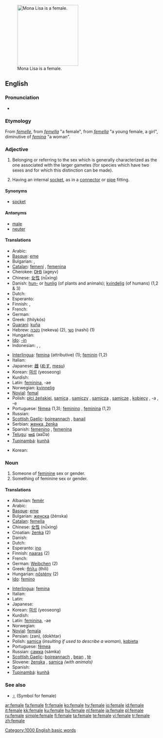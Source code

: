 {{wikipedia|dab=female (disambiguation)|female}}
{{wikipedia}}
[[Image:Mona Lisa.jpg|thumb|200px|Mona Lisa is a female.]]
==English==

===Pronunciation===
* {{audio|en-us-female.ogg|Audio (US)}}

===Etymology===
From {{OF.}} ''[[femelle]]'', from {{ML.}} ''[[femella]]'' "a female", from {{L.}} ''[[femella]]'' "a young female, a girl", diminutive of ''[[femina]]'' "a woman".

===Adjective===
{{en-adj|-}}

# Belonging or referring to the sex which is generally characterized as the one associated with the larger gametes (for species which have two sexes and for which this distinction can be made).
# {{context|figurative|electronics}} Having an internal [[socket]], as in a [[connector]] or [[pipe]] fitting.

====Synonyms====
* {{figurative}} [[socket]]

====Antonyms====
* [[male]]
* [[neuter]]

====Translations====
{{trans-top|belonging to the sex with larger, fertilizable gametes}}
* Arabic: {{Arab|[[انثى|أنْثَى]]}} {{unicode|(’únθa)}}
* [[Basque]]: [[eme]]
* Bulgarian: {{t-|bg|женски|m|tr=žénski|sc=Cyrl}}, {{t+|bg|женска|f|tr=žénska|sc=Cyrl}}
* [[Catalan]]: [[femení]] {{m}}, [[femenina]] {{f}}
* Cherokee: [[ᎠᎨᏴ]] (ageyv)
* Chinese: [[女性]] (nǚxìng)
* Danish: [[hun-]] or [[hunlig]] (of plants and animals); [[kvindelig]] (of humans) (1,2 & 3)
* Dutch: {{t+|nl|vrouwelijk}}
* Esperanto: {{t-|eo|ina|xs=Esperanto}}
* Finnish: {{t+|fi|naispuolinen}}, {{t+|fi|naispuolinen|alt=nais-}}
* French: {{t+|fr|féminin}}
* German: {{t+|de|weiblich}}
* Greek: {{t+|el|θηλυκός|m|sc=Grek}} (thilykós)
* [[Guarani]]: [[kuña]]
* Hebrew: [[נקבה]] (nekeva) (2), [[נשי]] (nashi) (1)
* Hungarian: {{t+|hu|nőstény}}
* [[Ido]]: [[-in]]
* Indonesian: {{t-|id|perempuan|xs=Indonesian}}, {{t+|id|wanita|xs=Indonesian}}, {{t+|id|betina|xs=Indonesian}}
{{trans-mid}}
* [[Interlingua]]: [[femina]] (attributive) (1); [[feminin]] (1,2)
* Italian: {{t+|it|femminile}}
* Japanese: [[雌]] ([[めす]], [[mesu]])
* Korean: [[여성]] (yeoseong)
* Kurdish: {{t-|ku|مێ|sc=KUchar}}
* Latin: [[feminina]], -ae {{f}}
* Norwegian: [[kvinnelig]]
* [[Novial]]: [[femal]]
* Polish: [[płci żeńskiej]], [[samica]] {{f}}, [[samiczy]] {{m}}, [[samicza]] {{f}}, [[samicze]] {{n}}, [[kobiecy]] {{m}}, -a {{f}}, -e {{n}}
* Portuguese: [[fêmea]] {{f}} (1,3); [[feminino]] {{m}}, [[feminina]] {{f}} (1,2)
* Russian: {{t+|ru|женский|tr=žénskij|sc=Cyrl}}
* [[Scottish Gaelic]]: [[boireannach]] {{n}}, [[banail]] {{f}}
* Serbian: [[женка, ženka]]
* Spanish: [[femenino]] {{m}}, [[femenina]] {{f}}
* [[Telugu]]: [[ఆడ]] (aaDa)
* [[Tupinambá]]: [[kunhã]]
{{trans-bottom}}

{{trans-top|having an internal socket}}
* Korean: {{t-|ko|암형|tr=amhyeong|sc=Hang}}
{{trans-mid}}
{{trans-bottom}}

===Noun===
{{en-noun}}

# Someone of [[feminine]] sex or gender.
# Something of feminine sex or gender.

====Translations====
{{top}}
* Albanian: [[femër]]
* Arabic: {{Arab|[[انثى|أنْثَى]]}} {{unicode|(’únθa)}}
* [[Basque]]: [[eme]]
* Bulgarian: [[женска]] (žénska) {{f}}
* [[Catalan]]: [[femella]] {{f}}
* Chinese: [[女性]] (nǚxìng)
* Croatian: [[ženka]]{{f}} (2)
* Danish: {{t+|da|kvinde|c}}
* Dutch: {{t+|nl|vrouw|c}}
* Esperanto: [[ino]]
* Finnish: [[naaras]] (2)
* French: {{t+|fr|femelle|f}}
* German: [[Weibchen]] {{n}} (2)
* Greek: [[θήλυ]] (thíli)
* Hungarian: [[nőstény]] (2)
* [[Ido]]: [[femino]]
{{mid}}
* [[Interlingua]]: [[femina]]
* Italian: {{t+|it|femmina|f}}
* Latin: {{t+|la|femina|f}}
* Japanese: {{t+|ja|女性|sc=Jpan}}
* Korean: [[여성]] (yeoseong)
* Kurdish: {{t-|ku|مێ|sc=KUchar}}
* Latin: [[feminina]], -ae {{f}}
* Norwegian: {{t+|no|kvinne}}
* [[Novial]]: [[femala]]
* Persian: {{fa-Arab|[[زن]]}} (zan), {{fa-Arab|[[دختر]]}} (dokhtar)
* Polish: [[samica]] {{f}} (''insulting if used to describe a woman''), [[kobieta]] {{f}}
* Portuguese: [[fêmea]] {{f}}
* Russian: [[самка]] (sámka) {{f}}
* [[Scottish Gaelic]]: [[boireannach]] {{m}}, [[bean]] {{f}}, [[tè]] {{f}}
* Slovene: [[ženska]] {{f}}, [[samica]] {{f}} ''(with animals)''
* Spanish: {{t+|es|hembra|f}}
* [[Tupinambá]]: [[kunhã]]
{{bottom}}

===See also===
* [[♀]] (Symbol for female)

[[Category:1000 English basic words]]

[[ar:female]]
[[fa:female]]
[[fr:female]]
[[ko:female]]
[[hy:female]]
[[io:female]]
[[id:female]]
[[it:female]]
[[kk:female]]
[[ku:female]]
[[hu:female]]
[[nl:female]]
[[ja:female]]
[[pl:female]]
[[ru:female]]
[[simple:female]]
[[fi:female]]
[[ta:female]]
[[te:female]]
[[vi:female]]
[[tr:female]]
[[zh:female]]